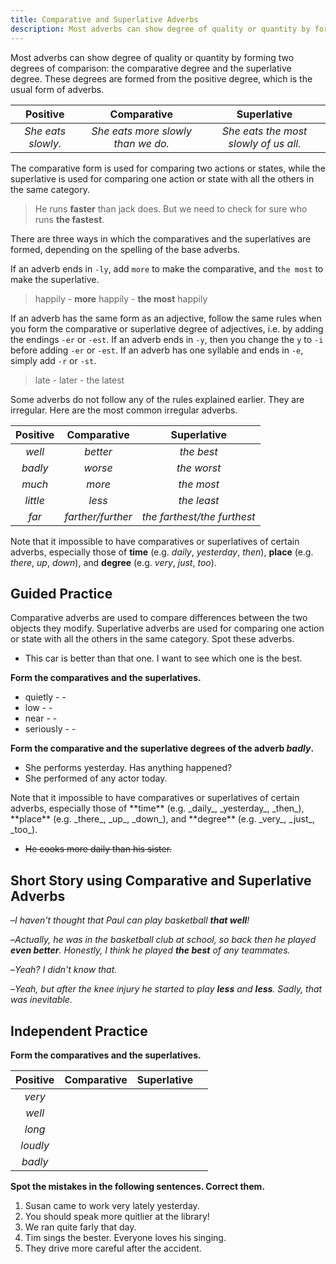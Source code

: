 ```yaml
---
title: Comparative and Superlative Adverbs
description: Most adverbs can show degree of quality or quantity by forming two degrees of comparison, the comparative degree and the superlative degree
---
```


Most adverbs can show degree of quality or quantity by forming two degrees of comparison: the comparative degree and the superlative degree. These degrees are formed from the positive degree, which is the usual form of adverbs.

|      Positive      |            Comparative             |              Superlative              |
| :----------------: | :--------------------------------: | :-----------------------------------: |
| _She eats slowly._ | _She eats more slowly than we do._ | _She eats the most slowly of us all._ |

The comparative form is used for comparing two actions or states, while the superlative is used for comparing one action or state with all the others in the same category.

> He runs **faster** than jack does. But we need to check for sure who runs **the fastest**.

There are three ways in which the comparatives and the superlatives are formed, depending on the spelling of the base adverbs.

If an adverb ends in `-ly`, add `more` to make the comparative, and `the most` to make the superlative.

> happily - **more** happily - **the most** happily

If an adverb has the same form as an adjective, follow the same rules when you form the comparative or superlative degree of adjectives, i.e. by adding the endings `-er` or `-est`. If an adverb ends in `-y`, then you change the `y` to `-i` before adding `-er` or `-est`. If an adverb has one syllable and ends in `-e`, simply add `-r` or `-st`.

> late - later - the latest

Some adverbs do not follow any of the rules explained earlier. They are irregular. Here are the most common irregular adverbs.

| Positive |    Comparative    |         Superlative         |
| :------: | :---------------: | :-------------------------: |
|  _well_  |     _better_      |         _the best_          |
| _badly_  |      _worse_      |         _the worst_         |
|  _much_  |      _more_       |         _the most_          |
| _little_ |      _less_       |         _the least_         |
|  _far_   | _farther/further_ | _the farthest/the furthest_ |

Note that it impossible to have comparatives or superlatives of certain adverbs, especially those of **time** (e.g. _daily_, _yesterday_, _then_), **place** (e.g. _there_, _up_, _down_), and **degree** (e.g. _very_, _just_, _too_).

## Guided Practice

<Sidenote mt={8}>
  Comparative adverbs are used to compare differences between the two objects they modify.
  Superlative adverbs are used for comparing one action or state with all the others in the same
  category. Spot these adverbs.
</Sidenote>

- This car is better than that one. I want to see which one is the best. <InfoTooltip label="better than, the best" />

**Form the comparatives and the superlatives.**

- quietly - <Blank /> - <Blank /> <InfoTooltip label="more quietly, the most quietly " />
- low - <Blank /> - <Blank /> <InfoTooltip label="lower, the lowest" />
- near - <Blank /> - <Blank /> <InfoTooltip label="nearer, the nearest" />
- seriously - <Blank /> - <Blank /> <InfoTooltip label="more seriously, the most seriously" />

**Form the comparative and the superlative degrees of the adverb _badly_.**

- She performs <Blank /> yesterday. Has anything happened? <InfoTooltip label="worse than" />
- She performed <Blank /> of any actor today. <InfoTooltip label="the best" />

<Sidenote>
  Note that it impossible to have comparatives or superlatives of certain adverbs, especially those
  of **time** (e.g. _daily_, _yesterday_, _then_), **place** (e.g. _there_, _up_, _down_), and
  **degree** (e.g. _very_, _just_, _too_).
</Sidenote>

- ~~He cooks more daily than his sister.~~ <InfoTooltip label="He cooks daily while his sister rarely cooks." />

## Short Story using Comparative and Superlative Adverbs

–_I haven't thought that Paul can play basketball **that well**!_

–_Actually, he was in the basketball club at school, so back then he played **even better**. Honestly, I think he played **the best** of any teammates._

–_Yeah? I didn't know that._

–_Yeah, but after the knee injury he started to play **less** and **less**. Sadly, that was inevitable._

## Independent Practice

**Form the comparatives and the superlatives.**

| Positive | Comparative | Superlative |                                                      |
| :------: | :---------: | :---------: | :--------------------------------------------------- |
|  _very_  |  <Blank />  |  <Blank />  | <InfoTooltip label="-, -" />                         |
|  _well_  |  <Blank />  |  <Blank />  | <InfoTooltip label="better, the best" />             |
|  _long_  |  <Blank />  |  <Blank />  | <InfoTooltip label="longer, the longest" />          |
| _loudly_ |  <Blank />  |  <Blank />  | <InfoTooltip label="more loudly, the most loudly" /> |
| _badly_  |  <Blank />  |  <Blank />  | <InfoTooltip label="worse, the worst" />             |

**Spot the mistakes in the following sentences. Correct them.**

1. Susan came to work very lately yesterday. <InfoTooltip label="Susan came to work very late yesterday." />
2. You should speak more quitlier at the library! <InfoTooltip label="You should speak more quietly at the library!" />
3. We ran quite farly that day. <InfoTooltip label="We ran quite far that day." />
4. Tim sings the bester. Everyone loves his singing. <InfoTooltip label="Tim sings the best. Everyone loves his singing." />
5. They drive more careful after the accident. <InfoTooltip label="They drive more carefully after the accident." />
